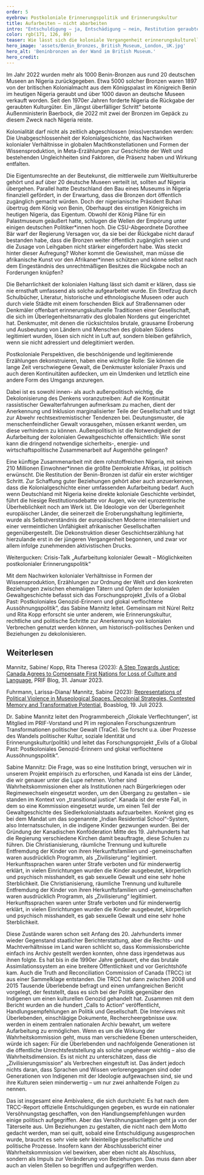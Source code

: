 ```yaml
---
order: 5
eyebrow: Postkoloniale Erinnerungspolitik und Erinnerungskultur
title: Aufarbeiten – nicht abarbeiten
intro: "Entschuldigung – ja, Entschädigung – nein, Restitution geraubter Kulturgüter – jein, mehr Entwicklungshilfe – ja, Reparationen – auf keinen Fall: Die Beziehungen zu ehemaligen Kolonien gestalten sich schwierig. Wo hakt es in den Debatten, und warum ist es wichtig, die koloniale Vergangenheit erinnerungskulturell zu verarbeiten? Damit befasst sich das Forschungsprojekt „Evils of a Global Past: Postkoloniales Genozid-Erinnern und glokal verflochtene Aussöhnungspolitik“ unter Leitung von Sabine Mannitz, das 2023 mit mehreren Publikationen und Veranstaltungen vorangeschritten ist."
color: rgb(171, 126, 89)
teaser: Wie lässt sich die koloniale Vergangenheit erinnerungskulturell aufarbeiten? Sabine Mannitz berichtet aus dem Forschungsprojekt „Evils of a Global Past“.
hero_image: 'assets/Benin_Bronzes,_British_Museum,_London,_UK.jpg'
hero_alt: 'Beninbronzen an der Wand im British Museum.'
hero_credit: 
---
```


<Leadin>Im Jahr 2022 wurden mehr als 1000 Benin-Bronzen</Leadin> aus rund 20 deutschen Museen an Nigeria zurückgegeben. Etwa 5000 solcher Bronzen waren 1897 von der britischen Kolonialmacht aus dem Königspalast im Königreich Benin im heutigen Nigeria geraubt und über 1000 davon an deutsche Museen verkauft worden. Seit den 1970er Jahren forderte Nigeria die Rückgabe der geraubten Kulturgüter. Ein „längst überfälliger Schritt“ betonte Außenministerin Baerbock, die 2022 mit zwei der Bronzen im Gepäck zu diesem Zweck nach Nigeria reiste.

<Quote cite="Sabine Mannitz">

Kolonialität darf nicht als zeitlich abgeschlossen (miss)verstanden werden: Die Unabgeschlossenheit der Kolonialgeschichte, das Nachwirken kolonialer Verhältnisse in globalen Machtkonstellationen und Formen der Wissensproduktion, in Meta-Erzählungen zur Geschichte der Welt und bestehenden Ungleichheiten sind Faktoren, die Präsenz haben und Wirkung entfalten.

</Quote>

Die Eigentumsrechte an der Beutekunst, die mittlerweile zum Weltkulturerbe gehört und auf über 20 deutsche Museen verteilt ist, sollten auf Nigeria übergehen. Parallel hatte Deutschland den Bau eines Museums in Nigeria finanziell gefördert, in der Erwartung, dass die Bronzen dort öffentlich zugänglich gemacht würden. Doch der nigerianische Präsident Buhari übertrug dem König von Benin, Oberhaupt des einstigen Königreichs im heutigen Nigeria, das Eigentum. Obwohl der König Pläne für ein Palastmuseum geäußert hatte, schlugen die Wellen der Empörung unter einigen deutschen Politiker\*innen hoch. Die CSU-Abgeordnete Dorothee Bär warf der Regierung Versagen vor, da sie bei der Rückgabe nicht darauf bestanden habe, dass die Bronzen weiter öffentlich zugänglich seien und die Zusage von Leihgaben nicht stärker eingefordert habe. Was steckt hinter dieser Aufregung? Woher kommt die Gewissheit, man müsse die afrikanische Kunst vor den Afrikaner*innen schützen und könne selbst nach dem Eingeständnis des unrechtmäßigen Besitzes die Rückgabe noch an Forderungen knüpfen?

Die Beharrlichkeit der kolonialen Haltung lässt sich damit er klären, dass sie nie ernsthaft umfassend als solche aufgearbeitet wurde. Ein Streifzug durch Schulbücher, Literatur, historische und ethnologische Museen oder auch durch viele Städte mit einem forschenden Blick auf Straßennamen oder Denkmäler offenbart erinnerungskulturelle Traditionen einer Gesellschaft, die sich im Überlegenheitsnarrativ des globalen Nordens gut eingerichtet hat. Denkmuster, mit denen die rücksichtslos brutale, grausame Eroberung und Ausbeutung von Ländern und Menschen des globalen Südens legitimiert wurden, lösen sich nicht in Luft auf, sondern bleiben gefährlich, wenn sie nicht adressiert und delegitimiert werden. 

<Quote cite="Sabine Mannitz">

Postkoloniale Perspektiven, die beschönigende und legitimierende Erzählungen dekonstruieren, haben eine wichtige Rolle: Sie können die lange Zeit verschwiegene Gewalt, die Denkmuster kolonialer Praxis und auch deren Kontinuitäten aufdecken, um ein Umdenken und letztlich eine andere Form des Umgangs anzuregen. 

</Quote>

Dabei ist es sowohl innen- als auch außenpolitisch wichtig, die Dekolonisierung des Denkens voranzutreiben: Auf die Kontinuität rassistischer Gewalterfahrungen aufmerksam zu machen, dient der Anerkennung und Inklusion marginalisierter Teile der Gesellschaft und trägt zur Abwehr rechtsextremistischer Tendenzen bei. Deutungsmuster, die menschenfeindlicher Gewalt vorausgehen, müssen erkannt werden, um diese verhindern zu können. Außenpolitisch ist die Notwendigkeit der Aufarbeitung der kolonialen Gewaltgeschichte offensichtlich: Wie sonst kann die dringend notwendige sicherheits-, energie- und wirtschaftspolitische Zusammenarbeit auf Augenhöhe gelingen?

Eine künftige Zusammenarbeit mit dem rohstoffreichen Nigeria, mit seinen 210 Millionen Einwohner*innen die größte Demokratie Afrikas, ist politisch erwünscht. Die Restitution der Benin-Bronzen ist dafür ein erster wichtiger Schritt. Zur Schaffung guter Beziehungen gehört aber auch anzuerkennen, dass die Kolonialgeschichte einer umfassenden Aufarbeitung bedarf. Auch wenn Deutschland mit Nigeria keine direkte koloniale Geschichte verbindet, führt die hiesige Restitutionsdebatte vor Augen, wie viel eurozentrische Überheblichkeit noch am Werk ist. Die Ideologie von der Überlegenheit europäischer Länder, die seinerzeit die Eroberungshaltung legitimierte, wurde als Selbstverständnis der europäischen Moderne internalisiert und einer vermeintlichen Unfähigkeit afrikanischer Gesellschaften gegenübergestellt. Die Dekonstruktion dieser Geschichtserzählung hat hierzulande erst in der jüngeren Vergangenheit begonnen, und zwar vor allem infolge zunehmenden aktivistischen Drucks.  

<CallToAction url="https://www.youtube.com/watch?v=6npnD63P3p0">

Weitergucken: Crisis-Talk „Aufarbeitung kolonialer Gewalt – Möglichkeiten postkolonialer Erinnerungspolitik“

</CallToAction>

Mit dem Nachwirken kolonialer Verhältnisse in Formen der Wissensproduktion, Erzählungen zur Ordnung der Welt und den konkreten Beziehungen zwischen ehemaligen Tätern und Opfern der kolonialen Gewaltgeschichte befasst sich das Forschungsprojekt „Evils of a Global Past: Postkoloniales Genozid-Erinnern und glokal verflochtene Aussöhnungspolitik“, das Sabine Mannitz leitet. Gemeinsam mit Núrel Reitz und Rita Kopp erforscht sie unter anderem, wie Erinnerungskultur, rechtliche und politische Schritte zur Anerkennung von kolonialen Verbrechen genutzt werden können, um historisch-politisches Denken und Beziehungen zu dekolonisieren.

<Notes>

## Weiterlesen

Mannitz, Sabine/ Kopp, Rita Theresa (2023): [A Step Towards Justice: Canada Agrees to Compensate First Nations for Loss of Culture and Language](https://blog.prif.org/2023/01/31/a-step-towards-justice-canada-agrees-to-compensate-first-nations-for-loss-of-culture-and-language/), PRIF Blog, 31. Januar 2023.

Fuhrmann, Larissa-Diana/ Mannitz, Sabine (2023): [Representations of Political Violence in Museological Spaces. Decolonial Strategies, Contested Memory and Transformative Potential](https://boasblogs.org/contestedknowledge/representations-of-political-violence-in-museological-spaces/?pdf=11043), Boasblog, 19. Juli 2023.

</Notes>

<Interview title="Eine Frage an Sabine Mannitz">

<InterviewParticipant name="Sabine Mannitz" image="assets/Sabine_Filter orange_rgb.jpg">

Dr. Sabine Mannitz leitet den Programmbereich „Glokale Verflechtungen“, ist Mitglied im PRIF-Vorstand und PI im regionalen Forschungszentrum Transformationen politischer Gewalt (TraCe). Sie forscht u.a. über Prozesse des Wandels politischer Kultur, soziale Identität und Erinnerungskultur(politik) und leitet das Forschungsprojekt „Evils of a Global Past: Postkoloniales Genozid-Erinnern und glokal verflochtene Aussöhnungspolitik“.

</InterviewParticipant>

<InterviewQuestion q="Um politische Gewaltgeschichte aufzuarbeiten und eine Versöhnung in der Gesellschaft zu erreichen, wurden seit den 1990er Jahren vielfach Wahrheitskommissionen eingesetzt. Auch in Kanada wurde 2008 eine Kommission gebildet, um koloniale Verbrechen an der indigenen Bevölkerung aufzuarbeiten. Wie sinnvoll ist das, was bringt das? Und was sind die Fallstricke?">

Sabine Mannitz: Die Frage, was so eine Institution bringt, versuchen wir in unserem Projekt empirisch zu erforschen, und Kanada ist eins der Länder, die wir genauer unter die Lupe nehmen. Vorher sind Wahrheitskommissionen eher als Institutionen nach Bürgerkriegen oder Regimewechseln eingesetzt worden, um den Übergang zu gestalten – sie standen im Kontext von „transitional justice“. Kanada ist der erste Fall, in dem so eine Kommission eingesetzt wurde, um einen Teil der Gewaltgeschichte des Siedlerkolonialstaats aufzuarbeiten. Konkret ging es bei dem Mandat um das sogenannte „Indian Residential School“-System, also Internatsschulen, in die indigene Kinder gezwungen wurden. Bei der Gründung der Kanadischen Konföderation Mitte des 19. Jahrhunderts hat die Regierung verschiedene Kirchen damit beauftragte, diese Schulen zu führen. Die Christianisierung, räumliche Trennung und kulturelle Entfremdung der Kinder von ihren Herkunftsfamilien und -gemeinschaften waren ausdrücklich Programm, als „Zivilisierung“ legitimiert. Herkunftssprachen waren unter Strafe verboten und für minderwertig erklärt, in vielen Einrichtungen wurden die Kinder ausgebeutet, körperlich und psychisch misshandelt, es gab sexuelle Gewalt und eine sehr hohe Sterblichkeit. Die Christianisierung, räumliche Trennung und kulturelle Entfremdung der Kinder von ihren Herkunftsfamilien und -gemeinschaften waren ausdrücklich Programm, als „Zivilisierung“ legitimiert. Herkunftssprachen waren unter Strafe verboten und für minderwertig erklärt, in vielen Einrichtungen wurden die Kinder ausgebeutet, körperlich und psychisch misshandelt, es gab sexuelle Gewalt und eine sehr hohe Sterblichkeit. 

Diese Zustände waren schon seit Anfang des 20. Jahrhunderts immer wieder Gegenstand staatlicher Berichterstattung, aber die Rechts- und Machtverhältnisse im Land waren schlicht so, dass Kommissionsberichte einfach ins Archiv gestellt werden konnten, ohne dass irgendetwas aus ihnen folgte. Es hat bis in die 1990er Jahre gedauert, ehe das brutale Assimilationssystem an eine breitere Öffentlichkeit und vor Gerichtshöfe kam. Auch die Truth and Reconciliation Commission of Canada (TRCC) ist aus einer Sammelklage entstanden. Die TRCC hat dann zwischen 2008 und 2015 Tausende Überlebende befragt und einen umfangreichen Bericht vorgelegt, der feststellt, dass es sich bei der Politik gegenüber den Indigenen um einen kulturellen Genozid gehandelt hat. Zusammen mit dem Bericht wurden an die hundert „Calls to Action“ veröffentlicht, Handlungsempfehlungen an Politik und Gesellschaft. Die Interviews mit Überlebenden, einschlägige Dokumente, Rechercheergebnisse usw. werden in einem zentralen nationalen Archiv bewahrt, um weitere Aufarbeitung zu ermöglichen. Wenn es um die Wirkung der Wahrheitskommission geht, muss man verschiedene Ebenen unterscheiden, würde ich sagen: Für die Überlebenden und nachfolgende Generationen ist die öffentliche Unrechtsfeststellung als solche ungeheuer wichtig – also die Wahrheitsdimension. Es ist nicht zu unterschätzen, dass die „Zivilisierungsmission“ als Verbrechen eingestuft ist. Das ändert jedoch nichts daran, dass Sprachen und Wissen verlorengegangen sind oder Generationen von Indigenen mit der Ideologie aufgewachsen sind, sie und ihre Kulturen seien minderwertig – um nur zwei anhaltende Folgen zu nennen. 

Das ist insgesamt eine Ambivalenz, die sich durchzieht: Es hat nach dem TRCC-Report offizielle Entschuldigungen gegeben, es wurde ein nationaler Versöhnungstag geschaffen, von den Handlungsempfehlungen wurden einige politisch aufgegriffen. Aber das Versöhnungsanliegen geht ja von der Täterseite aus. Um Beziehungen zu gestalten, die nicht nach dem Motto gedacht werden, man sei quitt, sobald eine Entschuldigung ausgesprochen wurde, braucht es sehr viele sehr kleinteilige gesellschaftliche und politische Prozesse. Insofern kann der Abschlussbericht einer Wahrheitskommission viel bewirken, aber eben nicht als Abschluss, sondern als Impuls zur Veränderung von Beziehungen. Das muss dann aber auch an vielen Stellen so begriffen und aufgegriffen werden.

</InterviewQuestion>

</Interview>